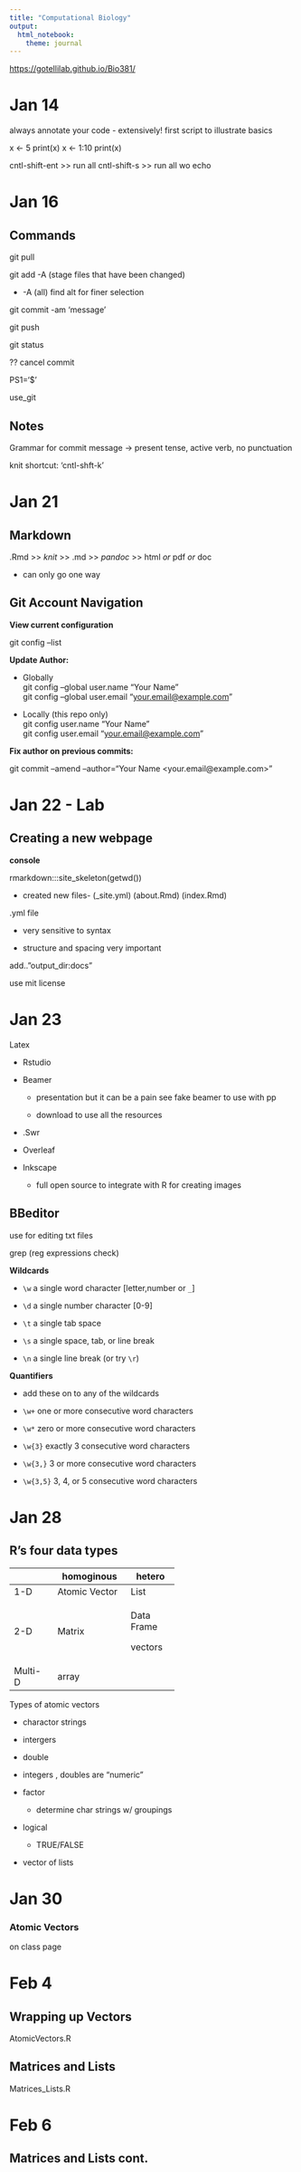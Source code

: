 ```yaml
---
title: "Computational Biology"
output: 
  html_notebook: 
    theme: journal
---
```


<https://gotellilab.github.io/Bio381/>

# Jan 14

always annotate your code - extensively! first script to illustrate basics

x \<- 5 print(x) x \<- 1:10 print(x)

cntl-shift-ent \>\> run all cntl-shift-s \>\> run all wo echo

# Jan 16

## Commands

git pull

git add -A (stage files that have been changed)

-   -A (all) find alt for finer selection

git commit -am 'message'

git push

git status

?? cancel commit

PS1='\$ '

use_git

## Notes

Grammar for commit message -\> present tense, active verb, no punctuation

knit shortcut: 'cntl-shft-k'

# Jan 21

## Markdown

.Rmd \>\> *knit* \>\> .md \>\> *pandoc* \>\> html *or* pdf *or* doc

-   can only go one way

## Git Account Navigation

**View current configuration**

git config --list

**Update Author:**

-   Globally\
    git config --global user.name "Your Name"\
    git config --global user.email "[your.email\@example.com](mailto:your.email@example.com){.email}"

-   Locally (this repo only)\
    git config user.name "Your Name"\
    git config user.email "[your.email\@example.com](mailto:your.email@example.com){.email}"

**Fix author on previous commits:**

git commit --amend --author="Your Name \<your.email\@example.com\>"

# Jan 22 - Lab

## Creating a new webpage

**console**

rmarkdown:::site_skeleton(getwd())

-   created new files- (\_site.yml) (about.Rmd) (index.Rmd)

.yml file

-   very sensitive to syntax

-   structure and spacing very important

add.."output_dir:docs"

use mit license

# Jan 23

Latex

-   Rstudio

-   Beamer

    -   presentation but it can be a pain see fake beamer to use with pp

    -   download to use all the resources

-   .Swr

-   Overleaf

-   Inkscape

    -   full open source to integrate with R for creating images

## BBeditor

use for editing txt files

grep (reg expressions check)

**Wildcards**

-   `\w` a single word character [letter,number or `_`]

-   `\d` a single number character [0-9]

-   `\t` a single tab space

-   `\s` a single space, tab, or line break

-   `\n` a single line break (or try `\r`)

**Quantifiers**

-   add these on to any of the wildcards

-   `\w+` one or more consecutive word characters

-   `\w*` zero or more consecutive word characters

-   `\w{3}` exactly 3 consecutive word characters

-   `\w{3,}` 3 or more consecutive word characters

-   `\w{3,5}` 3, 4, or 5 consecutive word characters

# Jan 28

## R's four data types

+------------+---------------+------------+
|            | homoginous    | hetero     |
+============+===============+============+
| 1-D        | Atomic Vector | List       |
+------------+---------------+------------+
| 2-D        | Matrix        | Data Frame |
|            |               |            |
|            |               | vectors    |
+------------+---------------+------------+
| Multi- D   | array         |            |
+------------+---------------+------------+

Types of atomic vectors

-   charactor strings

-   intergers

-   double

-   integers , doubles are "numeric"

-   factor

    -   determine char strings w/ groupings

-   logical

    -   TRUE/FALSE

-   vector of lists

# Jan 30

### Atomic Vectors

on class page

# Feb 4

## Wrapping up Vectors

AtomicVectors.R

## Matrices and Lists

Matrices_Lists.R

# Feb 6 

## Matrices and Lists cont. 
